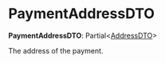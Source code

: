 
# PaymentAddressDTO

 **PaymentAddressDTO**: Partial&#60;[AddressDTO](../types.AddressDTO/page.mdx)&#62;

The address of the payment.

